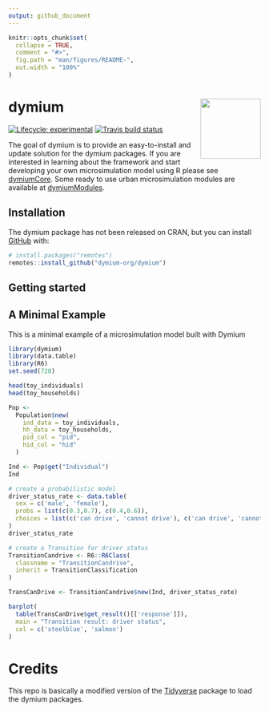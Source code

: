```yaml
---
output: github_document
---
```


<!-- README.md is generated from README.Rmd. Please edit that file -->

```r
knitr::opts_chunk$set(
  collapse = TRUE,
  comment = "#>",
  fig.path = "man/figures/README-",
  out.width = "100%"
)
```
# dymium <img src="man/figures/logo.png" align="right" alt="" width="120" />

<!-- badges: start -->
[![Lifecycle: experimental](https://img.shields.io/badge/lifecycle-experimental-orange.svg)](https://www.tidyverse.org/lifecycle/#experimental)
[![Travis build status](https://travis-ci.org/dymium-org/dymium.svg?branch=master)](https://travis-ci.org/dymium-org/dymium)
<!-- badges: end -->

The goal of dymium is to provide an easy-to-install and update solution for the dymium packages. If you are interested in learning about the framework and start developing your own microsimulation model using R please see [dymiumCore](https://github.com/dymium-org/dymiumCore). Some ready to use urban microsimulation modules are available at [dymiumModules](https://github.com/dymium-org/dymiumModules).

## Installation

The dymium package has not been released on CRAN, but you can install [GitHub](https://github.com/) with:

``` r
# install.packages("remotes")
remotes::install_github("dymium-org/dymium")
```

## Getting started

## A Minimal Example
This is a minimal example of a microsimulation model built with Dymium
```r
library(dymium)
library(data.table)
library(R6)
set.seed(728)

head(toy_individuals)
head(toy_households)

Pop <-
  Population$new(
    ind_data = toy_individuals,
    hh_data = toy_households,
    pid_col = "pid",
    hid_col = "hid"
  )

Ind <- Pop$get("Individual")
Ind

# create a probabilistic model
driver_status_rate <- data.table(
  sex = c('male', 'female'),
  probs = list(c(0.3,0.7), c(0.4,0.6)),
  choices = list(c('can drive', 'cannot drive'), c('can drive', 'cannot drive'))
)
driver_status_rate

# create a Transition for driver status
TransitionCandrive <- R6::R6Class(
  classname = "TransitionCandrive",
  inherit = TransitionClassification
)

TransCanDrive <- TransitionCandrive$new(Ind, driver_status_rate)

barplot(
  table(TransCanDrive$get_result()[['response']]),
  main = "Transition result: driver status",
  col = c('steelblue', 'salmon')
)
```

# Credits
This repo is basically a modified version of the [Tidyverse](https://github.com/tidyverse/tidyverse) package to load the dymium packages.
